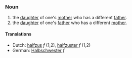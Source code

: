 ===Noun===

# the [[daughter]] of one's [[mother]] who has a different [[father]].
# the [[daughter]] of one's [[father]] who has a different [[mother]].

====Translations====
*Dutch: [[halfzus]] ''f'' (1,2), [[halfzuster]] ''f'' (1,2)
*German: [[Halbschwester]] ''f''